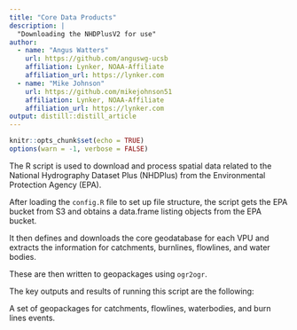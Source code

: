 ```yaml
---
title: "Core Data Products"
description: |
  "Downloading the NHDPlusV2 for use"
author:
  - name: "Angus Watters"
    url: https://github.com/anguswg-ucsb
    affiliation: Lynker, NOAA-Affiliate
    affiliation_url: https://lynker.com
  - name: "Mike Johnson"
    url: https://github.com/mikejohnson51
    affiliation: Lynker, NOAA-Affiliate
    affiliation_url: https://lynker.com
output: distill::distill_article
---
```


```r
knitr::opts_chunk$set(echo = TRUE)
options(warn = -1, verbose = FALSE)
```

The R script is used to download and process spatial data related to the National Hydrography Dataset Plus (NHDPlus) from the Environmental Protection Agency (EPA).

After loading the `config.R` file to set up file structure, the script gets the EPA bucket from S3 and obtains a data.frame listing objects from the EPA bucket. 

It then defines and downloads the core geodatabase for each VPU and extracts the information for catchments, burnlines, flowlines, and water bodies.

These are then written to geopackages using `ogr2ogr`. 

The key outputs and results of running this script are the following:

A set of geopackages for catchments, flowlines,  waterbodies, and burn lines events.

